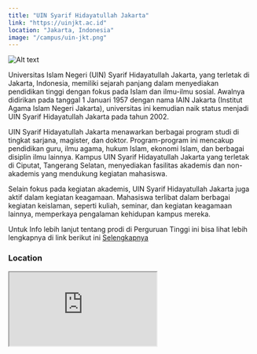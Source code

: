 ```yaml
---
title: "UIN Syarif Hidayatullah Jakarta"
link: "https://uinjkt.ac.id"
location: "Jakarta, Indonesia"
image: "/campus/uin-jkt.png"
---
```



![Alt text](https://majalahsunday.com/wp-content/uploads/2021/04/d9286-rsz_21_wa.jpg "title")

Universitas Islam Negeri (UIN) Syarif Hidayatullah Jakarta, yang terletak di Jakarta, Indonesia, memiliki sejarah panjang dalam menyediakan pendidikan tinggi dengan fokus pada Islam dan ilmu-ilmu sosial. Awalnya didirikan pada tanggal 1 Januari 1957 dengan nama IAIN Jakarta (Institut Agama Islam Negeri Jakarta), universitas ini kemudian naik status menjadi UIN Syarif Hidayatullah Jakarta pada tahun 2002.

UIN Syarif Hidayatullah Jakarta menawarkan berbagai program studi di tingkat sarjana, magister, dan doktor. Program-program ini mencakup pendidikan guru, ilmu agama, hukum Islam, ekonomi Islam, dan berbagai disiplin ilmu lainnya. Kampus UIN Syarif Hidayatullah Jakarta yang terletak di Ciputat, Tangerang Selatan, menyediakan fasilitas akademis dan non-akademis yang mendukung kegiatan mahasiswa.

Selain fokus pada kegiatan akademis, UIN Syarif Hidayatullah Jakarta juga aktif dalam kegiatan keagamaan. Mahasiswa terlibat dalam berbagai kegiatan keislaman, seperti kuliah, seminar, dan kegiatan keagamaan lainnya, memperkaya pengalaman kehidupan kampus mereka.

Untuk Info lebih lanjut tentang prodi di Perguruan Tinggi ini bisa lihat lebih lengkapnya di link berikut ini [Selengkapnya](https://uinjkt.ac.id)

### Location
<iframe src="https://www.google.com/maps/embed?pb=!1m18!1m12!1m3!1d4001.8181991535716!2d106.753621075059!3d-6.3066556617200495!2m3!1f0!2f0!3f0!3m2!1i1024!2i768!4f13.1!3m3!1m2!1s0x2e69efda2b18eeb1%3A0xe3bea9346241f122!2sUniversitas%20Islam%20Negeri%20Syarif%20Hidayatullah%20Jakarta!5e1!3m2!1sid!2sid!4v1705981862836!5m2!1sid!2sid" className="w-full h-96 mb-32" loading="lazy" referrerpolicy="no-referrer-when-downgrade"></iframe>